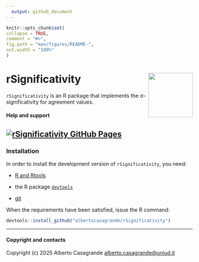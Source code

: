 ```yaml
---
  output: github_document
---
```

  
  ```r
knitr::opts_chunk$set(
  collapse = TRUE,
  comment = "#>",
  fig.path = "man/figures/README-",
  out.width = "100%"
)
```

# rSignificativity <a href="albertocasagrande.github.io/rSignificativity"><img src="man/figures/logo.png" align="right" height="120" alt="" /></a>

<!-- badges: start -->
<!--
[![R-CMD-check](https://github.com/albertocasagrande/rSignificativity/workflows/R-CMD-check/badge.svg)](https://github.com/albertocasagrande/rSignificativity/actions)
[![pkgdown](https://github.com/albertocasagrande/rSignificativity/actions/workflows/pkgdown.yaml/badge.svg)](https://github.com/albertocasagrande/rSignificativity/actions/workflows/pkgdown.yaml)
-->
<!-- badges: end -->

`rSignificativity` is an R package that implements the $\sigma$-significativity for agreement values.

#### Help and support

## [![rSignificativity GitHub Pages](https://img.shields.io/badge/GitHub%20Pages-https://albertocasagrande.github.io/rSignificativity/-yellow.svg)](https://albertocasagrande.github.io/rSignificativity/)

### Installation

In order to install the development version of `rSignificativity`, you need:

* [R and Rtools](https://cran.r-project.org)

* the R package [`devtools`](https://devtools.r-lib.org)

* [git](https://git-scm.com/downloads)

When the requirements have been satisfied, issue the R command:

``` r
devtools::install_github("albertocasagrande/rSignificativity")
```


------------------------------------------------------------------------

#### Copyright and contacts

Copyright (c) 2025 Alberto Casagrande <alberto.casagrande@uniud.it>
